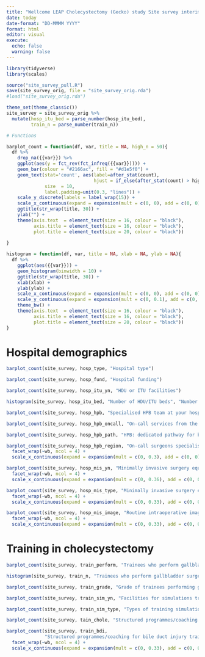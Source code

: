 ```yaml
---
title: "Wellcome LEAP Cholecystectomy (Gecko) study Site survey interim results"
date: today
date-format: "DD-MMMM YYYY"
format: html
editor: visual
execute:
  echo: false
  warning: false
---
```



```r
library(tidyverse)
library(scales)

source("site_survey_pull.R")
save(site_survey_orig, file = "site_survey_orig.rda")
#load("site_survey_orig.rda")

theme_set(theme_classic())
site_survey = site_survey_orig %>% 
  mutate(hosp_itu_bed = parse_number(hosp_itu_bed),
         train_n = parse_number(train_n))
```

```r
# Functions

barplot_count = function(df, var, title = NA, high_n = 50){
  df %>% 
    drop_na({{var}}) %>% 
    ggplot(aes(y = fct_rev(fct_infreq({{var}})))) +
    geom_bar(colour = "#2166ac", fill = "#d1e5f0") +
    geom_text(stat='count', aes(label=after_stat(count),
                                hjust = if_else(after_stat(count) > high_n, 1, 0)),
              size  = 10,
              label.padding=unit(0.3, "lines")) +
    scale_y_discrete(labels = label_wrap(15)) +
    scale_x_continuous(expand = expansion(mult = c(0, 0), add = c(0, 0))) +
    ggtitle(str_wrap(title, 30)) +
    ylab("") +
    theme(axis.text  = element_text(size = 16, colour = "black"),
          axis.title = element_text(size = 16, colour = "black"),
          plot.title = element_text(size = 20, colour = "black"))
  
}

histogram = function(df, var, title = NA, xlab = NA, ylab = NA){
  df %>% 
    ggplot(aes({{var}})) +
    geom_histogram(binwidth = 10) +
    ggtitle(str_wrap(title, 30)) +
    xlab(xlab) +
    ylab(ylab) +
    scale_x_continuous(expand = expansion(mult = c(0, 0), add = c(0, 0))) +
    scale_y_continuous(expand = expansion(mult = c(0, 0.1), add = c(0, 0))) +
    theme_bw() +
    theme(axis.text  = element_text(size = 16, colour = "black"),
          axis.title = element_text(size = 16, colour = "black"),
          plot.title = element_text(size = 20, colour = "black"))
}

```



# Hospital demographics

::: {layout-ncol=2}

```r
barplot_count(site_survey, hosp_type, "Hospital type")
```


```r
barplot_count(site_survey, hosp_fund, "Hospital funding")
```

```r
barplot_count(site_survey, hosp_itu_yn, "HDU or ITU facilities")
```

```r
histogram(site_survey, hosp_itu_bed, "Number of HDU/ITU beds", "Number of beds", "Number of hospitals")
```


```r
barplot_count(site_survey, hosp_hpb, "Specialised HPB team at your hospital")
```

```r
barplot_count(site_survey, hosp_hpb_oncall, "On-call services from the HPB team")
```

```r
barplot_count(site_survey, hosp_hpb_path, "HPB: dedicated pathway for bile duct injury management")
```

:::
::: {layout-ncol=1}


```r
barplot_count(site_survey, hosp_hpb_region, "On-call surgeons specialised in HPB") +
  facet_wrap(~wb, ncol = 4) +
  scale_x_continuous(expand = expansion(mult = c(0, 0.3), add = c(0, 0)))
```

```r
barplot_count(site_survey, hosp_mis_yn, "Minimally invasive surgery equipment") +
  facet_wrap(~wb, ncol = 4) +
  scale_x_continuous(expand = expansion(mult = c(0, 0.36), add = c(0, 0)))
```

```r
barplot_count(site_survey, hosp_mis_type, "Minimally invasive surgery equipment type") +
  facet_wrap(~wb, ncol = 4) +
  scale_x_continuous(expand = expansion(mult = c(0, 0.33), add = c(0, 0)))
```

```r
barplot_count(site_survey, hosp_mis_image, "Routine intraoperative images") +
  facet_wrap(~wb, ncol = 4) +
  scale_x_continuous(expand = expansion(mult = c(0, 0.33), add = c(0, 0)))
```

:::
# Training in cholecystectomy 
::: {layout-ncol=2}


```r
barplot_count(site_survey, train_perform, "Trainees who perform gallbladder surgery")
```

```r
histogram(site_survey, train_n, "Trainees who perform gallbladder surgery", "Number of trainees", "Number of hospitals")
```

```r
barplot_count(site_survey, train_grade, "Grade of trainees performing gallbladder surgery")
```

```r
barplot_count(site_survey, train_sim_yn, "Facilities for simulations training for cholecystectomies?")
```

```r
barplot_count(site_survey, train_sim_type, "Types of training simulation available")
```

```r
barplot_count(site_survey, tain_chole, "Structured programmes/coaching for cholecystectomy training")
```

:::
::: {layout-ncol=1}

```r
barplot_count(site_survey, train_bdi,
              "Structured programmes/coaching for bile duct injury training", high_n = 80) +
  facet_wrap(~wb, ncol = 4) +
  scale_x_continuous(expand = expansion(mult = c(0, 0.33), add = c(0, 0)))
```


:::